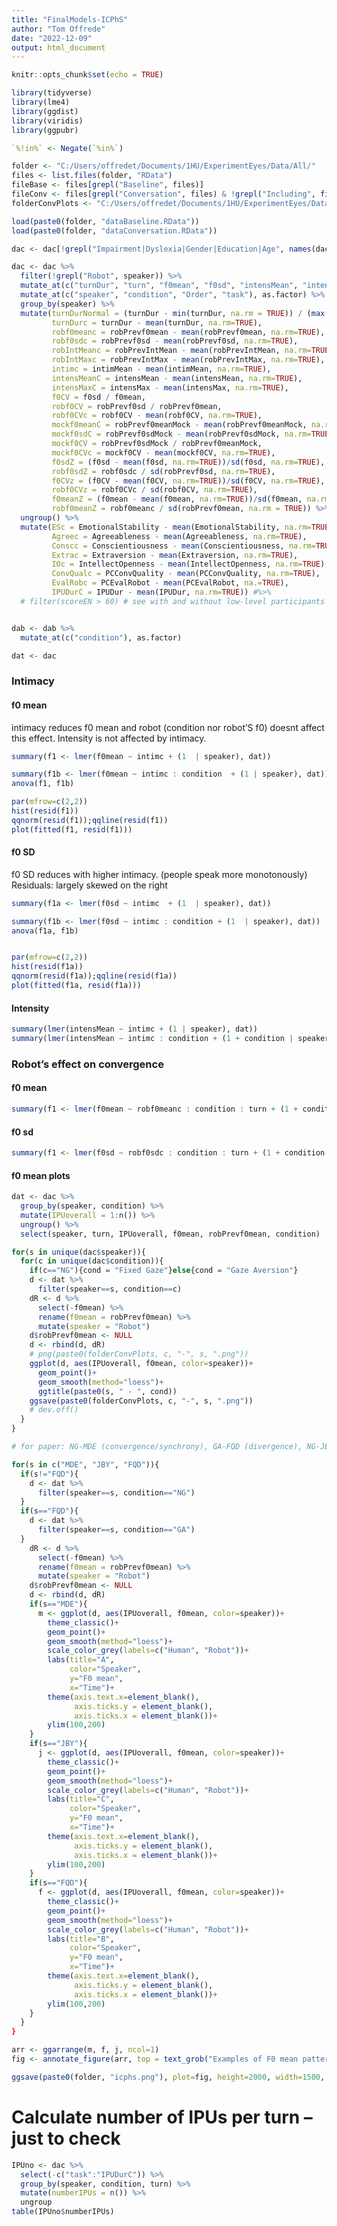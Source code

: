 ```yaml
---
title: "FinalModels-ICPhS"
author: "Tom Offrede"
date: "2022-12-09"
output: html_document
---
```


```r
knitr::opts_chunk$set(echo = TRUE)
```

```r
library(tidyverse)
library(lme4)
library(ggdist)
library(viridis)
library(ggpubr)

`%!in%` <- Negate(`%in%`)

folder <- "C:/Users/offredet/Documents/1HU/ExperimentEyes/Data/All/"
files <- list.files(folder, "RData")
fileBase <- files[grepl("Baseline", files)]
fileConv <- files[grepl("Conversation", files) & !grepl("Including", files)]
folderConvPlots <- "C:/Users/offredet/Documents/1HU/ExperimentEyes/Data/ConvergencePlots/"

load(paste0(folder, "dataBaseline.RData"))
load(paste0(folder, "dataConversation.RData"))

dac <- dac[!grepl("Impairment|Dyslexia|Gender|Education|Age", names(dac))]

dac <- dac %>%
  filter(!grepl("Robot", speaker)) %>% 
  mutate_at(c("turnDur", "turn", "f0mean", "f0sd", "intensMean", "intensMax", "robPrevf0mean", "robPrevf0meanMock", "gapDur", "intimMean", "intimSD", "intimMed", "IPUDur", "robPrevf0sd", "robPrevf0sdMock", "robPrevIntMean", "robPrevIntMeanMock", "robPrevIntMax", "robPrevIntMaxMock"), as.numeric) %>%
  mutate_at(c("speaker", "condition", "Order", "task"), as.factor) %>% 
  group_by(speaker) %>%
  mutate(turnDurNormal = (turnDur - min(turnDur, na.rm = TRUE)) / (max(turnDur, na.rm = TRUE) - min(turnDur, na.rm = TRUE)),
         turnDurc = turnDur - mean(turnDur, na.rm=TRUE),
         robf0meanc = robPrevf0mean - mean(robPrevf0mean, na.rm=TRUE),
         robf0sdc = robPrevf0sd - mean(robPrevf0sd, na.rm=TRUE),
         robIntMeanc = robPrevIntMean - mean(robPrevIntMean, na.rm=TRUE),
         robIntMaxc = robPrevIntMax - mean(robPrevIntMax, na.rm=TRUE),
         intimc = intimMean - mean(intimMean, na.rm=TRUE),
         intensMeanC = intensMean - mean(intensMean, na.rm=TRUE),
         intensMaxC = intensMax - mean(intensMax, na.rm=TRUE),
         f0CV = f0sd / f0mean,
         robf0CV = robPrevf0sd / robPrevf0mean,
         robf0CVc = robf0CV - mean(robf0CV, na.rm=TRUE),
         mockf0meanC = robPrevf0meanMock - mean(robPrevf0meanMock, na.rm=TRUE),
         mockf0sdC = robPrevf0sdMock - mean(robPrevf0sdMock, na.rm=TRUE),
         mockf0CV = robPrevf0sdMock / robPrevf0meanMock,
         mockf0CVc = mockf0CV - mean(mockf0CV, na.rm=TRUE),
         f0sdZ = (f0sd - mean(f0sd, na.rm=TRUE))/sd(f0sd, na.rm=TRUE),
         robf0sdZ = robf0sdc / sd(robPrevf0sd, na.rm=TRUE),
         f0CVz = (f0CV - mean(f0CV, na.rm=TRUE))/sd(f0CV, na.rm=TRUE),
         robf0CVz = robf0CVc / sd(robf0CV, na.rm=TRUE),
         f0meanZ = (f0mean - mean(f0mean, na.rm=TRUE))/sd(f0mean, na.rm=TRUE),
         robf0meanZ = robf0meanc / sd(robPrevf0mean, na.rm = TRUE)) %>%
  ungroup() %>% 
  mutate(ESc = EmotionalStability - mean(EmotionalStability, na.rm=TRUE),
         Agreec = Agreeableness - mean(Agreeableness, na.rm=TRUE),
         Conscc = Conscientiousness - mean(Conscientiousness, na.rm=TRUE),
         Extrac = Extraversion - mean(Extraversion, na.rm=TRUE),
         IOc = IntellectOpenness - mean(IntellectOpenness, na.rm=TRUE),
         ConvQualc = PCConvQuality - mean(PCConvQuality, na.rm=TRUE),
         EvalRobc = PCEvalRobot - mean(PCEvalRobot, na.=TRUE),
         IPUDurC = IPUDur - mean(IPUDur, na.rm=TRUE)) #%>% 
  # filter(scoreEN > 60) # see with and without low-level participants


dab <- dab %>%
  mutate_at(c("condition"), as.factor)

dat <- dac
```


### Intimacy

#### f0 mean

intimacy reduces f0 mean and robot (condition nor robot'S f0) doesnt affect this effect. Intensity is not affected by intimacy.

```r
summary(f1 <- lmer(f0mean ~ intimc + (1  | speaker), dat))

summary(f1b <- lmer(f0mean ~ intimc : condition  + (1 | speaker), dat))
anova(f1, f1b)

par(mfrow=c(2,2))
hist(resid(f1))
qqnorm(resid(f1));qqline(resid(f1))
plot(fitted(f1, resid(f1)))
```

#### f0 SD

f0 SD reduces with higher intimacy. (people speak more monotonously)
Residuals: largely skewed on the right

```r
summary(f1a <- lmer(f0sd ~ intimc  + (1  | speaker), dat))

summary(f1b <- lmer(f0sd ~ intimc : condition + (1  | speaker), dat))
anova(f1a, f1b)


par(mfrow=c(2,2))
hist(resid(f1a))
qqnorm(resid(f1a));qqline(resid(f1a))
plot(fitted(f1a, resid(f1a)))

```

#### Intensity

```r
summary(lmer(intensMean ~ intimc + (1 | speaker), dat))
summary(lmer(intensMean ~ intimc : condition + (1 + condition | speaker), dat))
```


### Robot's effect on convergence

#### f0 mean

```r
summary(f1 <- lmer(f0mean ~ robf0meanc : condition : turn + (1 + condition | speaker), dat))
```

#### f0 sd

```r
summary(f1 <- lmer(f0sd ~ robf0sdc : condition : turn + (1 + condition | speaker), dat))
```

#### f0 mean plots

```r
dat <- dac %>%
  group_by(speaker, condition) %>% 
  mutate(IPUoverall = 1:n()) %>% 
  ungroup() %>% 
  select(speaker, turn, IPUoverall, f0mean, robPrevf0mean, condition)

for(s in unique(dac$speaker)){
  for(c in unique(dac$condition)){
    if(c=="NG"){cond = "Fixed Gaze"}else{cond = "Gaze Aversion"}
    d <- dat %>%
      filter(speaker==s, condition==c)
    dR <- d %>%
      select(-f0mean) %>% 
      rename(f0mean = robPrevf0mean) %>% 
      mutate(speaker = "Robot")
    d$robPrevf0mean <- NULL
    d <- rbind(d, dR)
    # png(paste0(folderConvPlots, c, "-", s, ".png"))
    ggplot(d, aes(IPUoverall, f0mean, color=speaker))+
      geom_point()+
      geom_smooth(method="loess")+
      ggtitle(paste0(s, " - ", cond))
    ggsave(paste0(folderConvPlots, c, "-", s, ".png"))
    # dev.off()
  }
}

# for paper: NG-MDE (convergence/synchrony), GA-FQD (divergence), NG-JBY (conv then div)

for(s in c("MDE", "JBY", "FQD")){
  if(s!="FQD"){
    d <- dat %>%
      filter(speaker==s, condition=="NG")
  }
  if(s=="FQD"){
    d <- dat %>%
      filter(speaker==s, condition=="GA")
  }
    dR <- d %>%
      select(-f0mean) %>% 
      rename(f0mean = robPrevf0mean) %>% 
      mutate(speaker = "Robot")
    d$robPrevf0mean <- NULL
    d <- rbind(d, dR)
    if(s=="MDE"){
      m <- ggplot(d, aes(IPUoverall, f0mean, color=speaker))+
        theme_classic()+
        geom_point()+
        geom_smooth(method="loess")+
        scale_color_grey(labels=c("Human", "Robot"))+
        labs(title="A",
             color="Speaker",
             y="F0 mean",
             x="Time")+
        theme(axis.text.x=element_blank(),
              axis.ticks.y = element_blank(),
              axis.ticks.x = element_blank())+
        ylim(100,200)
    }
    if(s=="JBY"){
      j <- ggplot(d, aes(IPUoverall, f0mean, color=speaker))+
        theme_classic()+
        geom_point()+
        geom_smooth(method="loess")+
        scale_color_grey(labels=c("Human", "Robot"))+
        labs(title="C",
             color="Speaker",
             y="F0 mean",
             x="Time")+
        theme(axis.text.x=element_blank(),
              axis.ticks.y = element_blank(),
              axis.ticks.x = element_blank())+
        ylim(100,200)
    }
    if(s=="FQD"){
      f <- ggplot(d, aes(IPUoverall, f0mean, color=speaker))+
        theme_classic()+
        geom_point()+
        geom_smooth(method="loess")+
        scale_color_grey(labels=c("Human", "Robot"))+
        labs(title="B",
             color="Speaker",
             y="F0 mean",
             x="Time")+
        theme(axis.text.x=element_blank(),
              axis.ticks.y = element_blank(),
              axis.ticks.x = element_blank())+
        ylim(100,200)
    }
  }
}

arr <- ggarrange(m, f, j, ncol=1)
fig <- annotate_figure(arr, top = text_grob("Examples of F0 mean patterns", size=16))

ggsave(paste0(folder, "icphs.png"), plot=fig, height=2000, width=1500, units = "px")

```

# Calculate number of IPUs per turn -- just to check

```r
IPUno <- dac %>% 
  select(-c("task":"IPUDurC")) %>% 
  group_by(speaker, condition, turn) %>% 
  mutate(numberIPUs = n()) %>% 
  ungroup
table(IPUno$numberIPUs)
```

